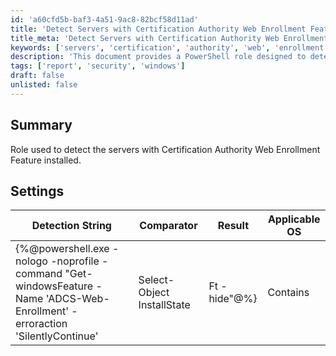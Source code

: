 ```yaml
---
id: 'a60cfd5b-baf3-4a51-9ac8-82bcf58d11ad'
title: 'Detect Servers with Certification Authority Web Enrollment Feature'
title_meta: 'Detect Servers with Certification Authority Web Enrollment Feature'
keywords: ['servers', 'certification', 'authority', 'web', 'enrollment']
description: 'This document provides a PowerShell role designed to detect servers that have the Certification Authority Web Enrollment feature installed. It includes a detailed detection string and settings for compatibility with Windows operating systems.'
tags: ['report', 'security', 'windows']
draft: false
unlisted: false
---
```

## Summary

Role used to detect the servers with Certification Authority Web Enrollment Feature installed.

## Settings

| Detection String                                                                                     | Comparator | Result    | Applicable OS |
|------------------------------------------------------------------------------------------------------|------------|-----------|----------------|
| \{%@powershell.exe -nologo -noprofile -command "Get-windowsFeature -Name 'ADCS-Web-Enrollment' -erroraction 'SilentlyContinue' | Select-Object InstallState | Ft -hide"@%} | Contains    | Installed | Windows        |













